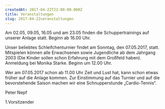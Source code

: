 ```yaml
---
createdAt: 2017-04-22T22:00:00.000Z
title: Veranstaltungen
slug: 2017-04-22veranstaltungen
---
```


Am 02.05, 09.05, 16.05 und am 23.05 finden die Schuppertrainings auf unserer Anlage statt.
Beginn ab 16.00 Uhr.

Unser beliebtes Schleifchenturnier findet am Sonntag, den 07.05.2017, statt. Mitspielen können alle Erwachsenen sowie Jugendliche ab dem Jahrgang 2003 (Die Kinder sollen schon Erfahrung mit dem Großfeld haben). Anmeldung bei Monika Starke. Beginn um 12.00 Uhr.

Wer am 07.05.2017 schon ab 11.00 Uhr Zeit und Lust hat, kann schon etwas früher auf die Anlage kommen. Zur Einstimmung auf das Turnier und auf die bevorstehende Saison machen wir eine Schnupperstunde „Cardio-Tennis“.

Peter Nepf

1.Vorsitzender

